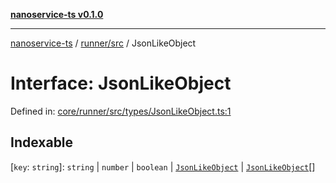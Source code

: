 [**nanoservice-ts v0.1.0**](/docs/ref/README)

***

[nanoservice-ts](/docs/ref/README) / [runner/src](/docs/ref/runner/src/README) / JsonLikeObject

# Interface: JsonLikeObject

Defined in: [core/runner/src/types/JsonLikeObject.ts:1](https://github.com/deskree-inc/nanoservice-ts/blob/ba7c322d2df8c8713881891584f33c6c7ed154ba/core/runner/src/types/JsonLikeObject.ts#L1)

## Indexable

\[`key`: `string`\]: `string` \| `number` \| `boolean` \| [`JsonLikeObject`](/docs/ref/runner/src/interfaces/JsonLikeObject) \| [`JsonLikeObject`](/docs/ref/runner/src/interfaces/JsonLikeObject)[]
